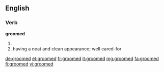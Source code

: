 ==English==

===Verb===
'''groomed'''
# {{past of|groom}}
# having a neat and clean appearance; well cared-for

[[de:groomed]]
[[et:groomed]]
[[fr:groomed]]
[[it:groomed]]
[[mg:groomed]]
[[fa:groomed]]
[[fi:groomed]]
[[vi:groomed]]